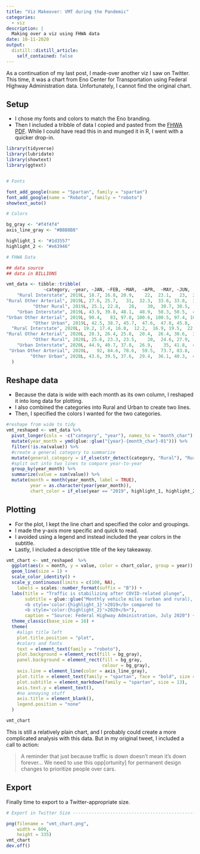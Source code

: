 ```yaml
---
title: "Viz Makeover: VMT during the Pandemic"
categories:
  - viz
description: |
  Making over a viz using FHWA data
date: 10-11-2020
output:
  distill::distill_article:
    self_contained: false
---
```


As a continuation of my last post, I made-over another viz I saw on Twitter. This time, it was a chart from Eno Center for Transportation using Federal Highway Administration data. Unfortunately, I cannot find the original chart.

## Setup

* I chose my fonts and colors to match the Eno branding. 
* Then I included a tribble of data I copied and pasted from the [FHWA PDF](https://www.fhwa.dot.gov/policyinformation/travel_monitoring/20jultvt/20jultvt.pdf). While I could have read this in and munged it in R, I went with a quicker drop-in.

```r
library(tidyverse)
library(lubridate)
library(showtext)
library(ggtext)


# Fonts

font_add_google(name = "Spartan", family = "spartan")
font_add_google(name = "Roboto", family = "roboto")
showtext_auto()

# Colors

bg_gray <- "#f4f4f4"
axis_line_gray <- "#B8B8B8"

highlight_1 <- "#1d3557"
highlight_2 <- "#e63946" 

# FHWA Data

## data source
## data in BILLIONS

vmt_data <- tibble::tribble(
              ~category, ~year, ~JAN, ~FEB, ~MAR,  ~APR,  ~MAY, ~JUN,  ~JUL, ~AUG, ~SEP,  ~OCT, ~NOV, ~DEC,
    "Rural Interstate", 2019L, 18.7, 16.8, 20.9,    22,  23.1,   23,  25.4, 24.2, 21.5,  22.4, 20.5, 21.7,
"Rural Other Arterial", 2019L, 27.6, 25.7,   31,  32.3,  33.6, 33.8,  36.7, 35.2, 32.9,  33.9, 30.3, 31.2,
          "Other Rural", 2019L, 25.1, 22.8,   28,    30,  30.7, 30.5,  32.7, 31.4, 29.2,  30.3, 26.8, 27.5,
    "Urban Interstate", 2019L, 43.9, 39.8, 48.1,  48.9,  50.3, 50.5,  49.9, 49.8, 47.9,  49.3, 47.1, 49.7,
"Urban Other Arterial", 2019L, 90.4,   83, 97.8, 100.6, 100.5, 97.4, 102.5, 99.9, 95.8, 101.8, 92.5, 98.3,
          "Other Urban", 2019L, 42.5, 38.7, 45.7,  47.6,  47.8, 45.8,  48.4, 46.2, 44.5,  46.1, 43.3, 45.7,
  "Rural Interstate", 2020L, 19.2, 17.4, 16.8,  12.2,  16.9, 19.5,  22.2,   NA,   NA,    NA,   NA,   NA,
"Rural Other Arterial", 2020L, 28.3, 26.4, 25.8,  20.4,  26.4, 30.6,  33.5,   NA,   NA,    NA,   NA,   NA,
          "Other Rural", 2020L, 25.6, 23.3, 23.5,    20,  24.6, 27.9,  30.6,   NA,   NA,    NA,   NA,   NA,
    "Urban Interstate", 2020L, 44.9, 40.7, 37.8,  26.9,    35, 41.8,  42.5,   NA,   NA,    NA,   NA,   NA,
 "Urban Other Arterial", 2020L,   92, 84.6, 78.6,  59.5,  73.7, 83.8,  90.4,   NA,   NA,    NA,   NA,   NA,
         "Other Urban", 2020L, 43.6, 39.5, 37.6,  29.4,  36.1, 40.3,  43.2,   NA,   NA,    NA,   NA,   NA
  )
```

## Reshape data

* Because the data is wide with each month as its own column, I reshaped it into long data for plotting. 
* I also combined the categories into Rural and Urban to create two lines. 
* Then, I specified the colors I wanted for the two categories.

```r

#reshape from wide to tidy
vmt_reshaped <- vmt_data %>%
  pivot_longer(cols = -c("category", "year"), names_to = "month_char") %>%
  mutate(year_month = ymd(glue::glue("{year}-{month_char}-01"))) %>%
  filter(!is.na(value)) %>%
  #create a general category to summarize
  mutate(general_category = if_else(str_detect(category, "Rural"), "Rural", "Urban")) %>%
  #split out into two lines to compare year-to-year
  group_by(year_month) %>%
  summarize(value = sum(value)) %>%
  mutate(month = month(year_month, label = TRUE),
         year = as.character(year(year_month)),
         chart_color = if_else(year == "2019", highlight_1, highlight_2))
```

## Plotting

* For the plot, I kept the line chart and specified the color and groupings. 
* I made the y-axis more specific and quick to read. 
* I avoided using a legend and instead included the year colors in the subtitle.
* Lastly, I included a descriptive title of the key takeaway.

``` r
vmt_chart <- vmt_reshaped  %>%
  ggplot(aes(x = month, y = value, color = chart_color, group = year)) +
  geom_line(size = 1) +
  scale_color_identity() +
  scale_y_continuous(limits = c(100, NA),
    labels = scales::number_format(suffix = "B")) +
  labs(title = "Traffic is stabilizing after COVID-related plunge",
       subtitle = glue::glue("Monthly vehicle miles (urban and rural), 
       <b style='color:{highlight_1}'>2019</b> compared to 
       <b style='color:{highlight_2}'>2020</b>"),
       caption = "Source: Federal Highway Administration, July 2020") +
  theme_classic(base_size = 16) +
  theme(
    #align title left
    plot.title.position = "plot",
    #colors and fonts
    text = element_text(family = "roboto"),
    plot.background = element_rect(fill = bg_gray),
    panel.background = element_rect(fill = bg_gray,
                                    colour = bg_gray),
    axis.line = element_line(color = axis_line_gray),
    plot.title = element_text(family = "spartan", face = "bold", size = 17),
    plot.subtitle = element_markdown(family = "spartan", size = 13),
    axis.text.y = element_text(),
    #no annoying stuff
    axis.title = element_blank(),
    legend.position = "none"
  )

vmt_chart
```

This is still a relatively plain chart, and I probably could create a more complicated analysis with this data. But in my original tweet, I included a call to action:

> A reminder that just because traffic is down doesn't mean it's down forever... We need to use this opp[ortunity] for permanent design changes to prioritize people over cars.

## Export

Finally time to export to a Twitter-appropriate size.

```r

# Export in Twitter Size --------------------------------------------------

png(filename = "vmt_chart.png",
    width = 600,
    height = 335)
vmt_chart
dev.off()
```



